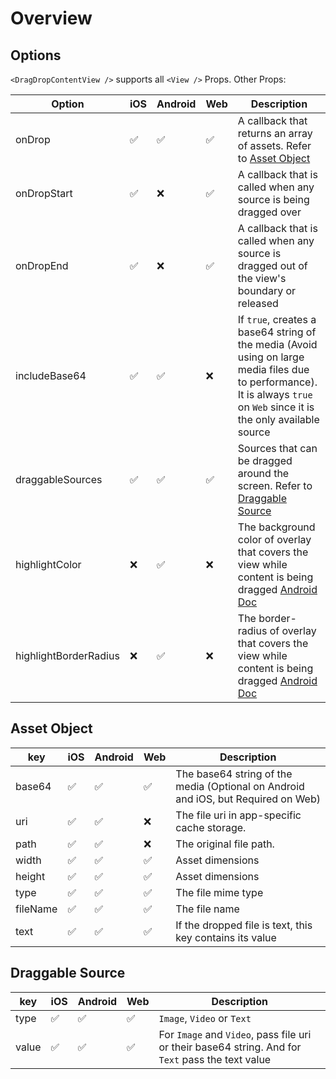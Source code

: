# Overview

## Options

`<DragDropContentView />` supports all `<View />` Props. Other Props:

| Option                | iOS | Android | Web | Description                                                                                                                                                                                                                      |
| --------------------- | --- | ------- | --- | -------------------------------------------------------------------------------------------------------------------------------------------------------------------------------------------------------------------------------- |
| onDrop           | ✅  | ✅      | ✅  | A callback that returns an array of assets. Refer to [Asset Object](#asset-object)                                                                                                                                               |
| onDropStart      | ✅  | ❌      | ✅  | A callback that is called when any source is being dragged over                                                                                                                                                                   |
| onDropEnd        | ✅  | ❌      | ✅  | A callback that is called when any source is dragged out of the view's boundary or released                                                                                                                                       |
| includeBase64         | ✅  | ✅      | ❌  | If `true`, creates a base64 string of the media (Avoid using on large media files due to performance). It is always `true` on `Web` since it is the only available source                                                                                                                            |
| draggableSources      | ✅  | ✅      | ✅  | Sources that can be dragged around the screen. Refer to [Draggable Source](#draggable-source)                                                                                                                                     |
| highlightColor        | ❌  | ✅      | ❌  | The background color of overlay that covers the view while content is being dragged [Android Doc](<https://developer.android.com/reference/kotlin/androidx/draganddrop/DropHelper.Options.Builder#setHighlightColor(int)>)       |
| highlightBorderRadius | ❌  | ✅      | ❌  | The border-radius of overlay that covers the view while content is being dragged [Android Doc](<https://developer.android.com/reference/kotlin/androidx/draganddrop/DropHelper.Options.Builder#setHighlightCornerRadiusPx(int)>) |

## Asset Object

| key      | iOS | Android | Web | Description                                 |
| -------- | --- | ------- | --- | ------------------------------------------- |
| base64   | ✅  | ✅      | ✅  | The base64 string of the media (Optional on Android and iOS, but Required on Web)   |
| uri      | ✅  | ✅      | ❌  | The file uri in app-specific cache storage.   |
| path     | ✅  | ✅      | ❌  | The original file path.                      |
| width    | ✅  | ✅      | ✅  | Asset dimensions                            |
| height   | ✅  | ✅      | ✅  | Asset dimensions                            |
| type     | ✅  | ✅      | ✅  | The file mime type                           |
| fileName  | ✅  | ✅      | ✅  | The file name                                |
| text     | ✅  | ✅      | ✅  | If the dropped file is text, this key contains its value   |

## Draggable Source

| key      | iOS | Android | Web | Description                                 |
| -------- | --- | ------- | --- | ------------------------------------------- |
| type     | ✅  | ✅      | ✅  | `Image`, `Video` or `Text`   |
| value    | ✅  | ✅      | ✅  | For `Image` and `Video`, pass file uri or their base64 string. And for `Text` pass the text value    |
